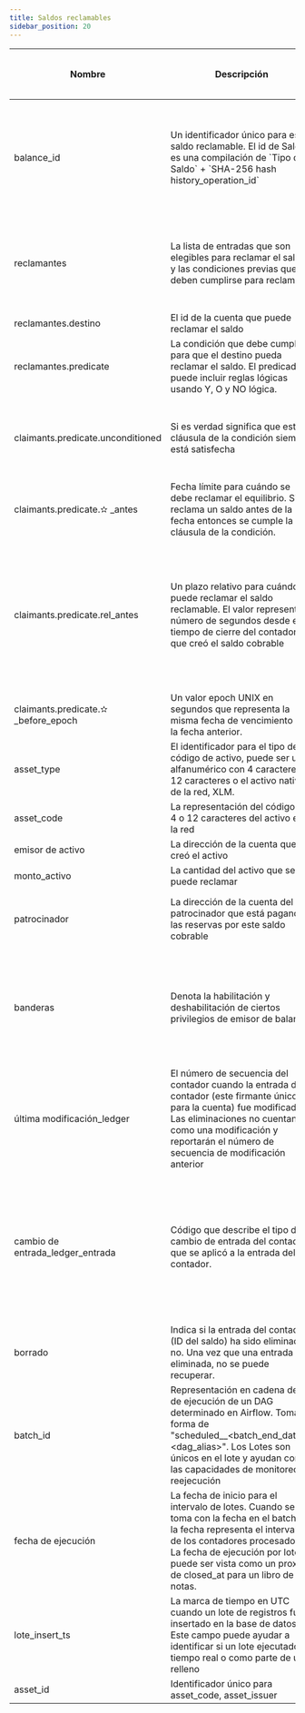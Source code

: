 ```yaml
---
title: Saldos reclamables
sidebar_position: 20
---
```


| Nombre                               | Descripción                                                                                                                                                                                                                                                  | Tipo de Datos | Valores de dominio                                                                                                                                                            | ¿Clave primaria? | ¿Llave natural? | ¿Partición o campo de cluster? | ¿Requerido? | Notas                                                                                                                                                                                                                   |
| ------------------------------------ | ------------------------------------------------------------------------------------------------------------------------------------------------------------------------------------------------------------------------------------------------------------ | ------------- | ----------------------------------------------------------------------------------------------------------------------------------------------------------------------------- | ---------------- | --------------- | ------------------------------ | ----------- | ----------------------------------------------------------------------------------------------------------------------------------------------------------------------------------------------------------------------- |
| balance_id                           | Un identificador único para este saldo reclamable. El id de Saldo es una compilación de \`Tipo de Saldo\` + \`SHA-256 hash history_operation_id\`                                                                                                            | cadena        |                                                                                                                                                                               |                  | Sí              |                                | Sí          | El tipo de balance es fijo en V0, \`00000000\`. Si hay un cambio de protocolo que afecte materialmente a los mecanismos de saldos reclamables, el tipo de balance se actualizaría a V1.                                 |
| reclamantes                          | La lista de entradas que son elegibles para reclamar el saldo y las condiciones previas que deben cumplirse para reclamar                                                                                                                                    | array[record] |                                                                                                                                                                               |                  |                 |                                | Sí          | Se pueden especificar múltiples cuentas en el registro de reclamantes, incluyendo la cuenta del creador del saldo.                                                                                                      |
| reclamantes.destino                  | El id de la cuenta que puede reclamar el saldo                                                                                                                                                                                                               | cadena        |                                                                                                                                                                               |                  |                 |                                | Sí          |                                                                                                                                                                                                                         |
| reclamantes.predicate                | La condición que debe cumplirse para que el destino pueda reclamar el saldo. El predicado puede incluir reglas lógicas usando Y, O y NO lógica.                                                                                                              | array[record] |                                                                                                                                                                               |                  |                 |                                | Sí          |                                                                                                                                                                                                                         |
| claimants.predicate.unconditioned    | Si es verdad significa que esta cláusula de la condición siempre está satisfecha                                                                                                                                                                             | boolean       |                                                                                                                                                                               |                  |                 |                                | Nu          | Cuando el predicado es sólo incondicional = verdadero, significa que el saldo se puede reclamar bajo cualquier condición                                                                                                |
| claimants.predicate.✫ \_antes        | Fecha límite para cuándo se debe reclamar el equilibrio. Si se reclama un saldo antes de la fecha entonces se cumple la cláusula de la condición.                                                                                                            | cadena        |                                                                                                                                                                               |                  |                 |                                | Nu          |                                                                                                                                                                                                                         |
| claimants.predicate.rel_antes        | Un plazo relativo para cuándo se puede reclamar el saldo reclamable. El valor representa el número de segundos desde el tiempo de cierre del contador que creó el saldo cobrable                                                                             | entero        |                                                                                                                                                                               |                  |                 |                                | Nu          | Esta condición es útil cuando se crean límites de tiempo basados en condiciones de creación. Si el creador quería un equilibrio sólo reclamable una semana después de la creación, esta condición satisfaría esa regla. |
| claimants.predicate.✫ \_before_epoch | Un valor epoch UNIX en segundos que representa la misma fecha de vencimiento que la fecha anterior.                                                                                                                                                          | entero        |                                                                                                                                                                               |                  |                 |                                | Nu          |                                                                                                                                                                                                                         |
| asset_type                           | El identificador para el tipo de código de activo, puede ser un alfanumérico con 4 caracteres, 12 caracteres o el activo nativo de la red, XLM.                                                                                                              | cadena        | credit_alfanum4 de crédito nativo alfanum12                                                                                                                                   |                  |                 |                                | Sí          |                                                                                                                                                                                                                         |
| asset_code                           | La representación del código de 4 o 12 caracteres del activo en la red                                                                                                                                                                                       | cadena        |                                                                                                                                                                               |                  |                 |                                | Nu          |                                                                                                                                                                                                                         |
| emisor de activo                     | La dirección de la cuenta que creó el activo                                                                                                                                                                                                                 | cadena        |                                                                                                                                                                               |                  |                 |                                | Nu          |                                                                                                                                                                                                                         |
| monto_activo                         | La cantidad del activo que se puede reclamar                                                                                                                                                                                                                 | flotante      |                                                                                                                                                                               |                  |                 |                                | Sí          |                                                                                                                                                                                                                         |
| patrocinador                         | La dirección de la cuenta del patrocinador que está pagando las reservas por este saldo cobrable                                                                                                                                                             | cadena        |                                                                                                                                                                               |                  |                 |                                | Nu          | Los patrocinadores de equilibrios cobrables son los creadores del equilibrio.                                                                                                                                           |
| banderas                             | Denota la habilitación y deshabilitación de ciertos privilegios de emisor de balance                                                                                                                                                                         | entero        | 0 - Ninguno, predeterminado 1 - Auth Clawback habilitado                                                                                                                      |                  |                 |                                | Sí          | Las banderas son fijadas por el saldo cobrable de un activo. Cuando las cuentas de usuario reclaman un saldo, las banderas aplicadas al activo provienen de esta cuenta                                                 |
| última modificación_ledger           | El número de secuencia del contador cuando la entrada del contador (este firmante único para la cuenta) fue modificada. Las eliminaciones no cuentan como una modificación y reportarán el número de secuencia de modificación anterior   | entero        |                                                                                                                                                                               |                  | Sí              | cluster                        | Sí          |                                                                                                                                                                                                                         |
| cambio de entrada_ledger_entrada     | Código que describe el tipo de cambio de entrada del contador que se aplicó a la entrada del contador.                                                                                                                                                       | entero        | 0 - Entrada de contador creada 1 - Entrada de contador actualizada 2 - Entrada de contador borrada 3 - Estado de entrada de contador (valor de la entrada) |                  | Sí              |                                | Sí          | Los tipos de cambio de entrada válidos son 0, y 2 para entradas del libro de libros de tipo \`claimable_balances\`. Una vez creado, un balance no puede ser actualizado.                                                |
| borrado                              | Indica si la entrada del contador (ID del saldo) ha sido eliminada o no. Una vez que una entrada es eliminada, no se puede recuperar.                                                                                                     | boolean       |                                                                                                                                                                               |                  |                 |                                | Sí          |                                                                                                                                                                                                                         |
| batch_id                             | Representación en cadena del id de ejecución de un DAG determinado en Airflow. Toma la forma de "scheduled\_\_\<batch_end_date>-\<dag_alias>". Los Lotes son únicos en el lote y ayudan con las capacidades de monitoreo y reejecución                       | cadena        |                                                                                                                                                                               |                  |                 |                                | Sí          |                                                                                                                                                                                                                         |
| fecha de ejecución                   | La fecha de inicio para el intervalo de lotes. Cuando se toma con la fecha en el batch_id, la fecha representa el intervalo de los contadores procesados. La fecha de ejecución por lotes puede ser vista como un proxy de closed_at para un libro de notas. | fecha         |                                                                                                                                                                               |                  |                 | Partición MESES                | Sí          | La tabla se particiona en batch_run_date. Se recomienda incluir siempre el batch_run_date en el filtro si es posible para ayudar a reducir el costo de la consulta.                                                     |
| lote_insert_ts                       | La marca de tiempo en UTC cuando un lote de registros fue insertado en la base de datos. Este campo puede ayudar a identificar si un lote ejecutado en tiempo real o como parte de un relleno                                                                | fecha         |                                                                                                                                                                               |                  |                 |                                | Sí          |                                                                                                                                                                                                                         |
| asset_id                             | Identificador único para asset_code, asset_issuer                                                                                                                                                                                                            | entero        |                                                                                                                                                                               |                  |                 | cluster                        | Nu          |                                                                                                                                                                                                                         |
